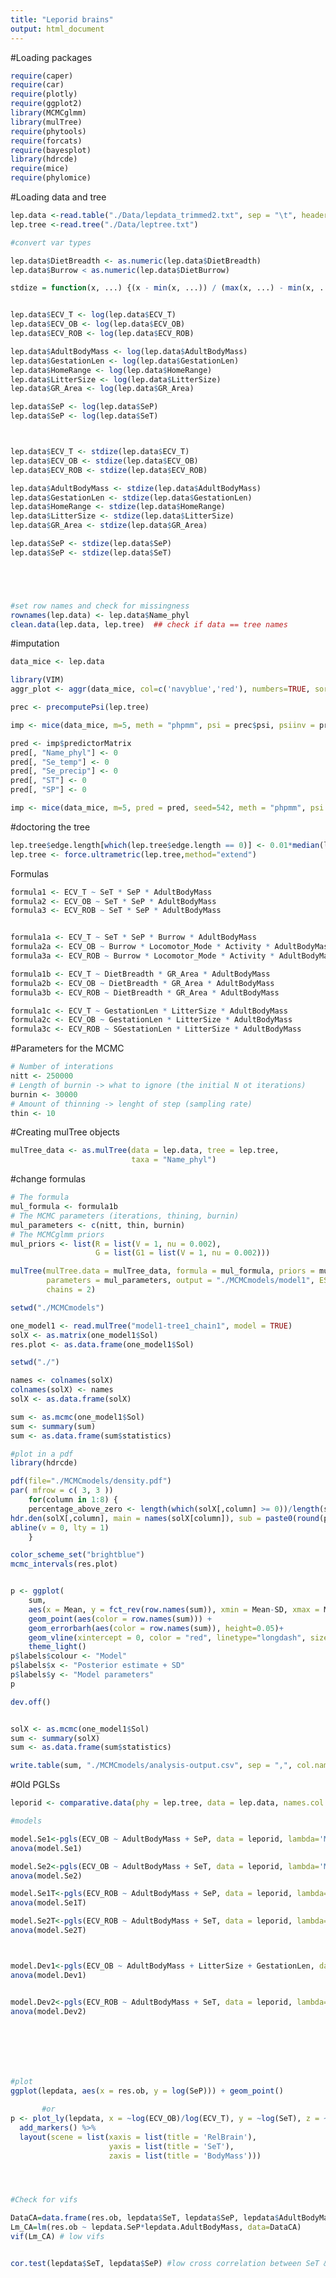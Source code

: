 ```yaml
---
title: "Leporid brains"
output: html_document
---
```



#Loading packages
```r

require(caper)
require(car)
require(plotly)
require(ggplot2)
library(MCMCglmm)
library(mulTree)
require(phytools)
require(forcats)
require(bayesplot)
library(hdrcde)
require(mice)
require(phylomice)
````


#Loading data and tree
```r

lep.data <-read.table("./Data/lepdata_trimmed2.txt", sep = "\t", header = TRUE)
lep.tree <-read.tree("./Data/leptree.txt")

#convert var types

lep.data$DietBreadth <- as.numeric(lep.data$DietBreadth)
lep.data$Burrow < as.numeric(lep.data$DietBurrow)

stdize = function(x, ...) {(x - min(x, ...)) / (max(x, ...) - min(x, ...))}


lep.data$ECV_T <- log(lep.data$ECV_T)
lep.data$ECV_OB <- log(lep.data$ECV_OB)
lep.data$ECV_ROB <- log(lep.data$ECV_ROB)

lep.data$AdultBodyMass <- log(lep.data$AdultBodyMass)
lep.data$GestationLen <- log(lep.data$GestationLen)
lep.data$HomeRange <- log(lep.data$HomeRange)
lep.data$LitterSize <- log(lep.data$LitterSize)
lep.data$GR_Area <- log(lep.data$GR_Area)

lep.data$SeP <- log(lep.data$SeP)
lep.data$SeP <- log(lep.data$SeT)



lep.data$ECV_T <- stdize(lep.data$ECV_T)
lep.data$ECV_OB <- stdize(lep.data$ECV_OB)
lep.data$ECV_ROB <- stdize(lep.data$ECV_ROB)

lep.data$AdultBodyMass <- stdize(lep.data$AdultBodyMass)
lep.data$GestationLen <- stdize(lep.data$GestationLen)
lep.data$HomeRange <- stdize(lep.data$HomeRange)
lep.data$LitterSize <- stdize(lep.data$LitterSize)
lep.data$GR_Area <- stdize(lep.data$GR_Area)

lep.data$SeP <- stdize(lep.data$SeP)
lep.data$SeP <- stdize(lep.data$SeT)





#set row names and check for missingness
rownames(lep.data) <- lep.data$Name_phyl
clean.data(lep.data, lep.tree)  ## check if data == tree names

```



#imputation
```r
data_mice <- lep.data

library(VIM)
aggr_plot <- aggr(data_mice, col=c('navyblue','red'), numbers=TRUE, sortVars=TRUE, labels=names(data_mice), cex.axis=.7, gap=3, ylab=c("Histogram of missing data","Pattern"))

prec <- precomputePsi(lep.tree)

imp <- mice(data_mice, m=5, meth = "phpmm", psi = prec$psi, psiinv = prec$psiinv, maxit = 2)

pred <- imp$predictorMatrix
pred[, "Name_phyl"] <- 0
pred[, "Se_temp"] <- 0
pred[, "Se_precip"] <- 0
pred[, "ST"] <- 0
pred[, "SP"] <- 0

imp <- mice(data_mice, m=5, pred = pred, seed=542, meth = "phpmm", psi = prec$psi, psiinv = prec$psiinv, maxit = 2000)

```

#doctoring the tree
```r
lep.tree$edge.length[which(lep.tree$edge.length == 0)] <- 0.01*median(lep.tree$edge.length[-which(lep.tree$edge.length == 0)])
lep.tree <- force.ultrametric(lep.tree,method="extend")
```

Formulas
```r
formula1 <- ECV_T ~ SeT * SeP * AdultBodyMass
formula2 <- ECV_OB ~ SeT * SeP * AdultBodyMass
formula3 <- ECV_ROB ~ SeT * SeP * AdultBodyMass


formula1a <- ECV_T ~ SeT * SeP * Burrow * AdultBodyMass
formula2a <- ECV_OB ~ Burrow * Locomotor_Mode * Activity * AdultBodyMass
formula3a <- ECV_ROB ~ Burrow * Locomotor_Mode * Activity * AdultBodyMass

formula1b <- ECV_T ~ DietBreadth * GR_Area * AdultBodyMass
formula2b <- ECV_OB ~ DietBreadth * GR_Area * AdultBodyMass
formula3b <- ECV_ROB ~ DietBreadth * GR_Area * AdultBodyMass

formula1c <- ECV_T ~ GestationLen * LitterSize * AdultBodyMass
formula2c <- ECV_OB ~ GestationLen * LitterSize * AdultBodyMass
formula3c <- ECV_ROB ~ SGestationLen * LitterSize * AdultBodyMass

```

#Parameters for the MCMC
```r
# Number of interations
nitt <- 250000
# Length of burnin -> what to ignore (the initial N ot iterations)
burnin <- 30000
# Amount of thinning -> lenght of step (sampling rate)
thin <- 10
```

#Creating mulTree objects
```r

mulTree_data <- as.mulTree(data = lep.data, tree = lep.tree,
                           taxa = "Name_phyl")
```

#change formulas
```r
# The formula
mul_formula <- formula1b
# The MCMC parameters (iterations, thining, burnin)
mul_parameters <- c(nitt, thin, burnin)
# The MCMCglmm priors
mul_priors <- list(R = list(V = 1, nu = 0.002),
                   G = list(G1 = list(V = 1, nu = 0.002)))
```

```r
mulTree(mulTree.data = mulTree_data, formula = mul_formula, priors = mul_priors,
        parameters = mul_parameters, output = "./MCMCmodels/model1", ESS = 1000,
        chains = 2)
```


```r

setwd("./MCMCmodels")

one_model1 <- read.mulTree("model1-tree1_chain1", model = TRUE)
solX <- as.matrix(one_model1$Sol)
res.plot <- as.data.frame(one_model1$Sol)

setwd("./")

names <- colnames(solX)
colnames(solX) <- names
solX <- as.data.frame(solX)

sum <- as.mcmc(one_model1$Sol)
sum <- summary(sum)
sum <- as.data.frame(sum$statistics)

```

```r
#plot in a pdf
library(hdrcde)

pdf(file="./MCMCmodels/density.pdf")
par( mfrow = c( 3, 3 ))
    for(column in 1:8) {
    percentage_above_zero <- length(which(solX[,column] >= 0))/length(solX[,column])
hdr.den(solX[,column], main = names(solX[column]), sub = paste0(round(percentage_above_zero*100,2), "% above zero"))
abline(v = 0, lty = 1)  
    }

color_scheme_set("brightblue")
mcmc_intervals(res.plot)


p <- ggplot(
    sum, 
    aes(x = Mean, y = fct_rev(row.names(sum)), xmin = Mean-SD, xmax = Mean+SD)) +
    geom_point(aes(color = row.names(sum))) +
    geom_errorbarh(aes(color = row.names(sum)), height=0.05)+
    geom_vline(xintercept = 0, color = "red", linetype="longdash", size=0.5) +
    theme_light()
p$labels$colour <- "Model"
p$labels$x <- "Posterior estimate + SD"
p$labels$y <- "Model parameters"
p

dev.off()


solX <- as.mcmc(one_model1$Sol)
sum <- summary(solX)
sum <- as.data.frame(sum$statistics)

write.table(sum, "./MCMCmodels/analysis-output.csv", sep = ",", col.names = TRUE, row.names = TRUE)

```























#Old PGLSs
```r

leporid <- comparative.data(phy = lep.tree, data = lep.data, names.col = Name_phyl, vcv = TRUE, na.omit = FALSE, warn.dropped = TRUE)

#models

model.Se1<-pgls(ECV_OB ~ AdultBodyMass + SeP, data = leporid, lambda='ML')
anova(model.Se1)

model.Se2<-pgls(ECV_OB ~ AdultBodyMass + SeT, data = leporid, lambda='ML')
anova(model.Se2)

model.Se1T<-pgls(ECV_ROB ~ AdultBodyMass + SeP, data = leporid, lambda='ML')
anova(model.Se1T)

model.Se2T<-pgls(ECV_ROB ~ AdultBodyMass + SeT, data = leporid, lambda='ML')
anova(model.Se2T)



model.Dev1<-pgls(ECV_OB ~ AdultBodyMass + LitterSize + GestationLen, data = leporid, lambda='ML')
anova(model.Dev1)


model.Dev2<-pgls(ECV_ROB ~ AdultBodyMass + SeT, data = leporid, lambda='ML')
anova(model.Dev2)







#plot
ggplot(lepdata, aes(x = res.ob, y = log(SeP))) + geom_point()

       #or
p <- plot_ly(lepdata, x = ~log(ECV_OB)/log(ECV_T), y = ~log(SeT), z = ~log(AdultBodyMass), color = ~Activity, colors = c('#BF382A', '#0C4B8E')) %>%
  add_markers() %>%
  layout(scene = list(xaxis = list(title = 'RelBrain'),
                      yaxis = list(title = 'SeT'),
                      zaxis = list(title = 'BodyMass')))




#Check for vifs

DataCA=data.frame(res.ob, lepdata$SeT, lepdata$SeP, lepdata$AdultBodyMass)
Lm_CA=lm(res.ob ~ lepdata.SeP*lepdata.AdultBodyMass, data=DataCA)
vif(Lm_CA) # low vifs


cor.test(lepdata$SeT, lepdata$SeP) #low cross correlation between SeT & SeP

```
